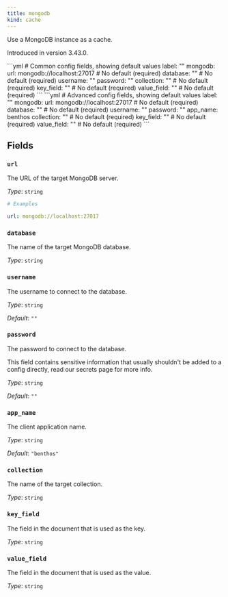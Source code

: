 ```yaml
---
title: mongodb
kind: cache
---
```


Use a MongoDB instance as a cache.

Introduced in version 3.43.0.


<Tabs>
<TabItem label="Common">
```yml
# Common config fields, showing default values
label: ""
mongodb:
  url: mongodb://localhost:27017 # No default (required)
  database: "" # No default (required)
  username: ""
  password: ""
  collection: "" # No default (required)
  key_field: "" # No default (required)
  value_field: "" # No default (required)
```
</TabItem>
<TabItem label="Advanced">
```yml
# Advanced config fields, showing default values
label: ""
mongodb:
  url: mongodb://localhost:27017 # No default (required)
  database: "" # No default (required)
  username: ""
  password: ""
  app_name: benthos
  collection: "" # No default (required)
  key_field: "" # No default (required)
  value_field: "" # No default (required)
```
</TabItem>
</Tabs>

## Fields

### `url`

The URL of the target MongoDB server.


*Type*: `string`


```yml
# Examples

url: mongodb://localhost:27017
```

### `database`

The name of the target MongoDB database.


*Type*: `string`


### `username`

The username to connect to the database.


*Type*: `string`

*Default*: `""`

### `password`

The password to connect to the database.
<Aside type="caution" title="Sensitive Information">
	This field contains sensitive information that usually shouldn't be added to a config directly, read our secrets page for more info.
</Aside>



*Type*: `string`

*Default*: `""`

### `app_name`

The client application name.


*Type*: `string`

*Default*: `"benthos"`

### `collection`

The name of the target collection.


*Type*: `string`


### `key_field`

The field in the document that is used as the key.


*Type*: `string`


### `value_field`

The field in the document that is used as the value.


*Type*: `string`



